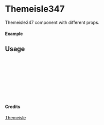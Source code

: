 
<Meta of={Themeisle347} title="Themeisle/Themeisle347" />

# Themeisle347

Themeisle347 component with different props.

#### Example

<Canvas of={Themeisle347.Primary} />

## Usage

```ts
import { Themeisle347 } from "yadl-ui";

const Example = () => {
  return (
      <Themeisle347 />
  );
};

export default Example;
```

#### Credits
[Themeisle](https://themeisle.com/illustrations)

